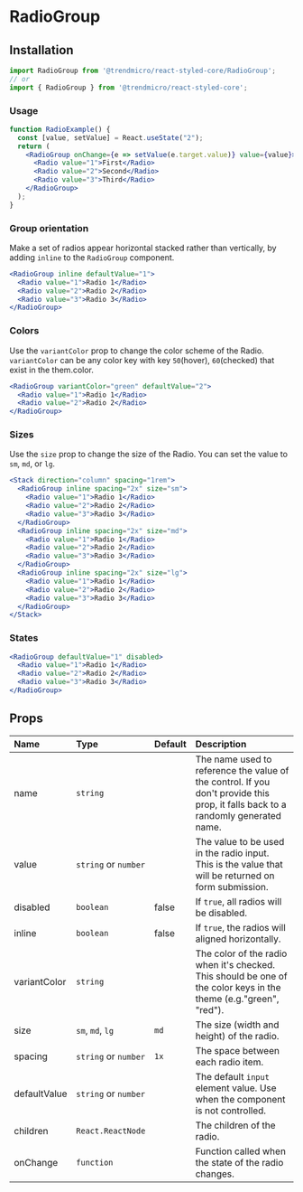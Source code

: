 # RadioGroup


## Installation

```js
import RadioGroup from '@trendmicro/react-styled-core/RadioGroup';
// or
import { RadioGroup } from '@trendmicro/react-styled-core';
```

### Usage

```jsx
function RadioExample() {
  const [value, setValue] = React.useState("2");
  return (
    <RadioGroup onChange={e => setValue(e.target.value)} value={value}>
      <Radio value="1">First</Radio>
      <Radio value="2">Second</Radio>
      <Radio value="3">Third</Radio>
    </RadioGroup>
  );
}
```

### Group orientation

Make a set of radios appear horizontal stacked rather than vertically, by adding `inline` to the `RadioGroup` component.

```jsx
<RadioGroup inline defaultValue="1">
  <Radio value="1">Radio 1</Radio>
  <Radio value="2">Radio 2</Radio>
  <Radio value="3">Radio 3</Radio>
</RadioGroup>
```

### Colors

Use the `variantColor` prop to change the color scheme of the Radio. `variantColor` can be any color key with key `50`(hover), `60`(checked) that exist in the them.color.

```jsx
<RadioGroup variantColor="green" defaultValue="2">
  <Radio value="1">Radio 1</Radio>
  <Radio value="2">Radio 2</Radio>
</RadioGroup>
```

### Sizes

Use the `size` prop to change the size of the Radio. You can set the value to `sm`, `md`, or `lg`.

```jsx
<Stack direction="column" spacing="1rem">
  <RadioGroup inline spacing="2x" size="sm">
    <Radio value="1">Radio 1</Radio>
    <Radio value="2">Radio 2</Radio>
    <Radio value="3">Radio 3</Radio>
  </RadioGroup>
  <RadioGroup inline spacing="2x" size="md">
    <Radio value="1">Radio 1</Radio>
    <Radio value="2">Radio 2</Radio>
    <Radio value="3">Radio 3</Radio>
  </RadioGroup>
  <RadioGroup inline spacing="2x" size="lg">
    <Radio value="1">Radio 1</Radio>
    <Radio value="2">Radio 2</Radio>
    <Radio value="3">Radio 3</Radio>
  </RadioGroup>
</Stack>
```

### States
```jsx
<RadioGroup defaultValue="1" disabled>
  <Radio value="1">Radio 1</Radio>
  <Radio value="2">Radio 2</Radio>
  <Radio value="3">Radio 3</Radio>
</RadioGroup>
```

## Props

| Name | Type | Default | Description |
| :--- | :--- | :------ | :---------- |
| name | `string` | | The name used to reference the value of the control. If you don't provide this prop, it falls back to a randomly generated name. |
| value | `string` or `number` | | The value to be used in the radio input. This is the value that will be returned on form submission. |
| disabled | `boolean` | false | If `true`, all radios will be disabled. |
| inline | `boolean` | false | If `true`, the radios will aligned horizontally. |
| variantColor | `string` | | The color of the radio when it's checked. This should be one of the color keys in the theme (e.g."green", "red"). |
| size | `sm`, `md`, `lg` | `md` | The size (width and height) of the radio. |
| spacing | `string` or `number` | `1x` | The space between each radio item. |
| defaultValue | `string` or `number` | | The default `input` element value. Use when the component is not controlled. |
| children | `React.ReactNode` | | The children of the radio. |
| onChange | `function` | | Function called when the state of the radio changes. |
